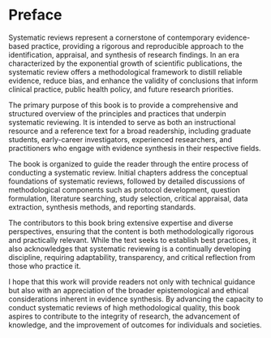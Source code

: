 # Preface {.unnumbered}

Systematic reviews represent a cornerstone of contemporary evidence-based practice, providing a rigorous and reproducible approach to the identification, appraisal, and synthesis of research findings. In an era characterized by the exponential growth of scientific publications, the systematic review offers a methodological framework to distill reliable evidence, reduce bias, and enhance the validity of conclusions that inform clinical practice, public health policy, and future research priorities.

The primary purpose of this book is to provide a comprehensive and structured overview of the principles and practices that underpin systematic reviewing. It is intended to serve as both an instructional resource and a reference text for a broad readership, including graduate students, early-career investigators, experienced researchers, and practitioners who engage with evidence synthesis in their respective fields.

The book is organized to guide the reader through the entire process of conducting a systematic review. Initial chapters address the conceptual foundations of systematic reviews, followed by detailed discussions of methodological components such as protocol development, question formulation, literature searching, study selection, critical appraisal, data extraction, synthesis methods, and reporting standards.

The contributors to this book bring extensive expertise and diverse perspectives, ensuring that the content is both methodologically rigorous and practically relevant. While the text seeks to establish best practices, it also acknowledges that systematic reviewing is a continually developing discipline, requiring adaptability, transparency, and critical reflection from those who practice it.

I hope that this work will provide readers not only with technical guidance but also with an appreciation of the broader epistemological and ethical considerations inherent in evidence synthesis. By advancing the capacity to conduct systematic reviews of high methodological quality, this book aspires to contribute to the integrity of research, the advancement of knowledge, and the improvement of outcomes for individuals and societies.
